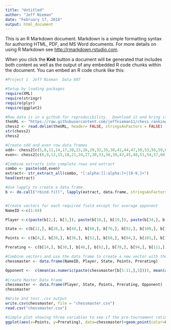 ```yaml
---
title: "Untitled"
author: "Jeff Nieman"
date: "February 17, 2016"
output: html_document
---
```


This is an R Markdown document. Markdown is a simple formatting syntax for authoring HTML, PDF, and MS Word documents. For more details on using R Markdown see <http://rmarkdown.rstudio.com>.

When you click the **Knit** button a document will be generated that includes both content as well as the output of any embedded R code chunks within the document. You can embed an R code chunk like this:

```r

#Project 1  Jeff Nieman  Data 607

#Setup by loading packages
require(XML)
require(stringr)
require(plyr)
require(ggplot2)

#Raw data is in a github for reproducibility.  Download it and bring it into R using read.delim.
theURL <- "https://raw.githubusercontent.com/jeffnieman11/chess_rankings/master/Chess%20Rankings.txt"
chess2 <- read.delim(theURL, header= FALSE, stringsAsFactors = FALSE)
str(chess2)
chess2

#Create odd and even row data frames
odd<- chess2[c(5,8,11,14,17,20,23,26,29,32,35,38,41,44,47,50,53,56,59,62,65,68,71,74,77,80,83,86,89,92,95,98,101,104,107,110,113,116,119,122,125,128,131,134,137,140,143,146,149,152,155,158,161,164,167,170,173,176,179,182,185,188,191,194),]
even<- chess2[c(6,9,12,15,18,21,24,27,30,33,36,39,42,45,48,51,54,57,60,63,66,69,72,75,78,81,84,87,90,93,96,99,102,105,108,111,114,117,120,123,126,129,132,135,138,141,144,147,150,153,156,159,162,165,168,171,174,177,180,183,186,189,192,195),]

#Combine extracts into complete rows and extract
combo <- paste(odd,even)
extract<- str_extract_all(combo, "[:alpha:][:alpha:]+|[0-9.]+")
head(extract)

#Use lapply to create a data frame.
b <- do.call("rbind.fill", lapply(extract, data.frame, stringsAsFactors = FALSE))


#Create vectors for each required field except for average opponent
NameID <-c(1:64)

Player <-c(paste(b[2,], b[3,]), paste(b[18,], b[19,]), paste(b[34,], b[35,]), paste(b[50,], b[51,]), paste(b[66,], b[67,]), paste(b[82,], b[83,]), paste(b[98,], b[99,], b[100,]), paste(b[115,], b[116,]), paste(b[133,], b[134,]), paste(b[149,], b[150,]), paste(b[165,], b[166,], b[167,], b[168,]), paste(b[183,], b[184,]), paste(b[198,], b[199,]), paste(b[215,], b[216,]), paste(b[231,], b[232,], b[233,]), paste(b[250,], b[251,]), paste(b[264,], b[265,]), paste(b[280,], b[281,]), paste(b[296,], b[297,]), paste(b[312,], b[313,]), paste(b[328,], b[329,]), paste(b[346,], b[347,]), paste(b[361,], b[362,]), paste(b[376,], b[377,]), paste(b[392,], b[393,]), paste(b[408,], b[409,]), paste(b[424,], b[425,]), paste(b[439,], b[440,], b[441,], b[442,]), paste(b[457,], b[458,]), paste(b[474,], b[475,], b[476,]), paste(b[490,], b[491,]), paste(b[505,], b[506,], b[507,]), paste(b[522,], b[523,]), paste(b[537,], b[538,], b[539,]), paste(b[553,], b[554,], b[555,]), paste(b[569,], b[570,]), paste(b[584,], b[585,]), paste(b[599,], b[600,]), paste(b[614,], b[615,]), paste(b[631,], b[632,]), paste(b[646,], b[647,], b[648,]), paste(b[661,], b[662,]), paste(b[676,], b[677,], b[678,]), paste(b[692,], b[693,]), paste(b[706,], b[707,]), paste(b[721,], b[722,]), paste(b[739,], b[740,]), paste(b[754,], b[755,]), paste(b[767,], b[768,]), paste(b[782,], b[783,]), paste(b[796,], b[797,]), paste(b[811,], b[812,]), paste(b[827,], b[828,]), paste(b[838,], b[839,]), paste(b[852,], b[853,]), paste(b[866,], b[867,]), paste(b[879,], b[880,]), paste(b[893,], b[894,]), paste(b[907,], b[908,], b[909,]), paste(b[922,], b[923,]), paste(b[935,], b[936,]), paste(b[952,], b[953,]), paste(b[961,], b[962,], b[963,]), paste(b[975,], b[976,]))

State <- c(b[12,], b[28,], b[44,], b[60,], b[76,], b[92,], b[109,], b[125,], b[143,], b[159,], b[177,], b[192,], b[209,], b[225,], b[242,], b[258,], b[274,], b[290,], b[306,], b[322,], b[339,], b[355,], b[371,], b[386,], b[402,], b[418,], b[433,], b[451,], b[466,], b[485,], b[500,], b[516,], b[532,], b[548,], b[564,], b[578,], b[592,], b[608,], b[624,], b[641,], b[654,], b[671,], b[687,], b[701,], b[716,], b[732,], b[749,], b[762,], b[775,], b[791,], b[806,], b[821,], b[833,], b[847,], b[861,], b[874,], b[888,], b[902,], b[917,], b[930,], b[945,], b[956,], b[970,], b[985,])

Points <- c(b[4,], b[20,], b[36,], b[52,], b[68,], b[84,], b[101,], b[117,], b[135,], b[151,], b[169,], b[185,], b[201,], b[217,], b[234,], b[252,], b[266,], b[282,], b[298,], b[314,], b[331,], b[348,], b[363,], b[378,], b[394,], b[410,], b[426,], b[443,], b[459,], b[477,], b[492,], b[508,], b[524,], b[540,], b[556,], b[571,], b[586,], b[601,], b[616,], b[633,], b[649,], b[663,], b[679,], b[694,], b[708,], b[724,], b[741,], b[756,], b[769,], b[784,], b[798,], b[813,], b[829,], b[840,], b[854,], b[868,], b[881,], b[895,], b[910,], b[924,], b[937,], b[954,], b[964,], b[977,])

Prerating <- c(b[14,], b[30,], b[46,], b[62,], b[78,], b[94,], b[111,], b[127,], b[145,], b[161,], b[179,], b[194,], b[211,], b[227,], b[244,], b[260,], b[276,], b[292,], b[308,], b[324,], b[341,], b[357,], b[373,], b[388,], b[404,], b[420,], b[435,], b[453,], b[468,], b[487,], b[502,], b[518,], b[534,], b[550,], b[566,], b[580,], b[594,], b[610,], b[626,], b[643,], b[656,], b[673,], b[689,], b[703,], b[718,], b[736,], b[751,], b[764,], b[777,], b[793,], b[808,], b[823,], b[835,], b[849,], b[863,], b[876,], b[890,], b[904,], b[919,], b[932,], b[947,], b[958,], b[972,], b[987,])

#Combine vectors and use the data frame to create a new vector with the average opponent rating.
chessmaster <- data.frame(NameID, Player, State, Points, Prerating)

Opponent <-  c(mean(as.numeric(paste(chessmaster[b[5:11,],5]))), mean(as.numeric(paste(chessmaster[b[21:27,],5]))), mean(as.numeric(paste(chessmaster[b[37:43,],5]))), mean(as.numeric(paste(chessmaster[b[53:59,],5]))), mean(as.numeric(paste(chessmaster[b[69:75,],5]))), mean(as.numeric(paste(chessmaster[b[85:91,],5]))), mean(as.numeric(paste(chessmaster[b[102:108,],5]))), mean(as.numeric(paste(chessmaster[b[118:124,],5]))), mean(as.numeric(paste(chessmaster[b[136:142,],5]))), mean(as.numeric(paste(chessmaster[b[152:158,],5]))), mean(as.numeric(paste(chessmaster[b[170:176,],5]))), mean(as.numeric(paste(chessmaster[b[186:191,],5]))), mean(as.numeric(paste(chessmaster[b[202:208,],5]))), mean(as.numeric(paste(chessmaster[b[218:224,],5]))), mean(as.numeric(paste(chessmaster[b[235:241,],5]))), mean(as.numeric(paste(chessmaster[b[253:257,],5]))), mean(as.numeric(paste(chessmaster[b[267:273,],5]))), mean(as.numeric(paste(chessmaster[b[283:289,],5]))), mean(as.numeric(paste(chessmaster[b[299:305,],5]))), mean(as.numeric(paste(chessmaster[b[315:321,],5]))), mean(as.numeric(paste(chessmaster[b[332:337,],5]))), mean(as.numeric(paste(chessmaster[b[349:354,],5]))), mean(as.numeric(paste(chessmaster[b[364:370,],5]))), mean(as.numeric(paste(chessmaster[b[379:385,],5]))), mean(as.numeric(paste(chessmaster[b[395:401,],5]))), mean(as.numeric(paste(chessmaster[b[411:417,],5]))), mean(as.numeric(paste(chessmaster[b[427:432,],5]))), mean(as.numeric(paste(chessmaster[b[444:450,],5]))), mean(as.numeric(paste(chessmaster[b[460:465,],5]))), mean(as.numeric(paste(chessmaster[b[478:484,],5]))), mean(as.numeric(paste(chessmaster[b[493:499,],5]))), mean(as.numeric(paste(chessmaster[b[509:515,],5]))), mean(as.numeric(paste(chessmaster[b[525:531,],5]))), mean(as.numeric(paste(chessmaster[b[541:547,],5]))), mean(as.numeric(paste(chessmaster[b[557:563,],5]))), mean(as.numeric(paste(chessmaster[b[572:577,],5]))), mean(as.numeric(paste(chessmaster[b[587:591,],5]))), mean(as.numeric(paste(chessmaster[b[602:607,],5]))), mean(as.numeric(paste(chessmaster[b[617:623,],5]))), mean(as.numeric(paste(chessmaster[b[634:640,],5]))), mean(as.numeric(paste(chessmaster[b[650:653,],5]))), mean(as.numeric(paste(chessmaster[b[664:670,],5]))), mean(as.numeric(paste(chessmaster[b[680:686,],5]))), mean(as.numeric(paste(chessmaster[b[695:700,],5]))), mean(as.numeric(paste(chessmaster[b[709:715,],5]))), mean(as.numeric(paste(chessmaster[b[725:731,],5]))), mean(as.numeric(paste(chessmaster[b[742:748,],5]))), mean(as.numeric(paste(chessmaster[b[757:761,],5]))), mean(as.numeric(paste(chessmaster[b[770:774,],5]))), mean(as.numeric(paste(chessmaster[b[785:790,],5]))), mean(as.numeric(paste(chessmaster[b[799:805,],5]))), mean(as.numeric(paste(chessmaster[b[814:820,],5]))), mean(as.numeric(paste(chessmaster[b[830:832,],5]))), mean(as.numeric(paste(chessmaster[b[841:846,],5]))), mean(as.numeric(paste(chessmaster[b[855:860,],5]))), mean(as.numeric(paste(chessmaster[b[869:873,],5]))), mean(as.numeric(paste(chessmaster[b[882:887,],5]))), mean(as.numeric(paste(chessmaster[b[896:901,],5]))), mean(as.numeric(paste(chessmaster[b[911:916,],5]))), mean(as.numeric(paste(chessmaster[b[925:929,],5]))), mean(as.numeric(paste(chessmaster[b[938:944,],5]))), mean(as.numeric(paste(chessmaster[b[955,],5]))), mean(as.numeric(paste(chessmaster[b[965:969,],5]))), mean(as.numeric(paste(chessmaster[b[978:984,],5]))))
               
#Create Master Data Frame
chessmaster <- data.frame(Player, State, Points, Prerating, Opponent)
chessmaster

#Write and test .csv output
write.csv(chessmaster, file = "chessmaster.csv")
read.csv("chessmaster.csv")

#Simple plot showing three variables to see if the pre-tournament ratings influenced results
ggplot(aes(x=Points, y=Prerating), data=chessmaster)+geom_point(color=Opponent)


```
